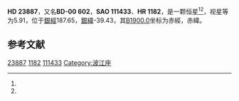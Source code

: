 {{Starbox begin
| name = HD 23887
}}
{{Starbox observe
| epoch = [[J2000.0|J2000.0]]
| constell = {{星座名待查}}<ref name=SIMBAD>{{cite web
 | url=http://simbad.u-strasbg.fr/simbad/sim-id?Ident=HR+1182
 | title=Pulsating variable Star
 | publisher=Centre de Données astronomiques de Strasbourg
 | work=SIMBAD
 | accessdate=2012-07-13
 | archive-date=2016-03-17
 | archive-url=https://web.archive.org/web/20160317093609/http://simbad.u-strasbg.fr/simbad/sim-id?Ident=HR+1182
 | dead-url=no
 }}</ref><ref name=DATA>{{cite web
 | url=http://vizier.u-strasbg.fr/viz-bin/VizieR-5?-out.add=.&-source=5050&-corr=PK=HR&-out.max=9999&HR=1182
 | title=VizieR Detailed Page
 | accessdate=2012-07-13
 | archive-date=2016-03-05
 | archive-url=https://web.archive.org/web/20160305005940/http://vizier.u-strasbg.fr/viz-bin/VizieR-5?-out.add=.&-source=5050&-corr=PK=HR&-out.max=9999&HR=1182
 | dead-url=no
 }}</ref>
| 星官 = 
| ra = {{RA|3|48|38.9}}<ref name=SIMBAD /><ref name=DATA />
| dec = {{DEC|+0|13|40}}<ref name=SIMBAD /><ref name=DATA />
| appmag_v = 5.91<ref name=SIMBAD /><ref name=DATA />
}}
{{Starbox character
| class = K3III<ref name=SIMBAD /><ref name=DATA />
| b-v = 1.23<ref name=SIMBAD /><ref name=DATA />
| u-b = 1.31<ref name=SIMBAD /><ref name=DATA />
| r-i = <ref name=SIMBAD /><ref name=DATA />
| variable = 
}}
{{Starbox astrometry
| radial_v = 1.31
| prop_mo_ra = 66
| parallax = 
| p_error = 
}}
{{Starbox catalog
| names =BD-00 602，[[SAO星表|SAO]] 111433，[[HD星表|HD]] 23887，[[HR星表|HR]] 1182}}
{{Starbox reference |Simbad=HR+1182}}
{{Starbox end}}

'''HD 23887'''，又名'''BD-00 602'''，'''SAO 111433'''、'''HR 1182'''，是一颗恒星<ref name=SIMBAD /><ref name=DATA />，视星等为5.91，位于[[銀道座標系|銀經]]187.65，[[銀道座標系|銀緯]]-39.43，其[[B1900.0|B1900.0]]坐标为赤經{{RA|3|43|31}}，赤緯{{DEC|-0|-39.43|45}}。

== 参考文献 ==
{{reflist}}

{{star-stub}}

[[Category:HD和HDE天體|23887]]
[[Category:HR天體|1182]]
[[Category:SAO天體|111433]]
[[Category:波江座|Category:波江座]]